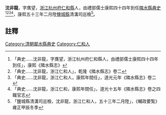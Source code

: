 {{vfd|沒有足夠的可靠資料來源能夠讓這個條目符合[[Wikipedia:關注度|Wikipedia:關注度]]中的標準|date=2022/06/27}}
{{明清人物信息框
| 姓名 =沈非龍
| 最高職務 = [[四川|四川]][[隣水縣|隣水縣]][[典史|典史]]
| 國家 = 大清
| 籍貫 = [[浙江|浙江]][[杭州府|杭州府]][[仁和縣|仁和縣]]
| 字號 =字膺望
| 出生日期 = ？年？月？日
| 逝世日期 = ？年？月？日
| 墓葬 = 
| 配偶 =  
| 親屬 = 曾祖、祖、父，母
| 出身 = 禮部儒士
| 著作 =  
*
}}
'''沈非龍'''{{BD|？年||？年||}}，字膺望，[[浙江|浙江]][[杭州府|杭州府]][[仁和縣|仁和縣]]人，由禮部儒士康熙四十四年到任[[隣水縣|隣水縣]][[典史|典史]]<ref>「典史……沈非龍，字膺望，浙江杭州府仁和縣人，由禮部儒士康熙四十四年到任」，康熙《隣水縣志》</ref><ref>「典史……沈非龍，浙江仁和人」，乾隆《隣水縣志》卷二</ref><ref>「典史……沈非龍，浙江仁和人，康熙年間任」，道光元年《隣水縣志》卷二</ref><ref>「典史……沈非龍，浙江仁和，康熙年間任」，道光十五年《隣水縣志》卷之四職官志</ref>，康熙五十三年二月陞[[鹽城縣|鹽城縣]]清溝司巡檢<ref>「鹽城縣清溝司巡檢，沈非龍，浙江仁和人，五十三年二月陞」，《輔政要覧》雍正甲辰冬季</ref>。
==註釋==
{{reflist}}
{{清朝人物小作品}}
[[Category:清朝鄰水縣典史|Category:清朝鄰水縣典史]]
[[Category:仁和人|Category:仁和人]]